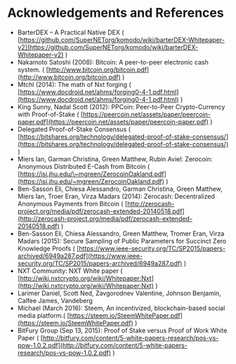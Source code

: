 
# Acknowledgements and References

*   BarterDEX – A Practical Native DEX ( [https://github.com/SuperNETorg/komodo/wiki/barterDEX-Whitepaper-v2](https://github.com/SuperNETorg/komodo/wiki/barterDEX-Whitepaper-v2) )
*   Nakamoto Satoshi (2008): Bitcoin: A peer-to-peer electronic cash system. ( [http://www.bitcoin.org/bitcoin.pdf](http://www.bitcoin.org/bitcoin.pdf) )
*   Mtchl (2014): The math of Nxt forging ( [https://www.docdroid.net/ahms/forging0-4-1.pdf.html](https://www.docdroid.net/ahms/forging0-4-1.pdf.html) )
*   King Sunny, Nadal Scott (2012): PPCoin: Peer-to-Peer Crypto-Currency with Proof-of-Stake ( [https://peercoin.net/assets/paper/peercoin-paper.pdf](https://peercoin.net/assets/paper/peercoin-paper.pdf) )
*   Delegated Proof-of-Stake Consensus ( [https://bitshares.org/technology/delegated-proof-of-stake-consensus/](https://bitshares.org/technology/delegated-proof-of-stake-consensus/) )
*   Miers Ian, Garman Christina, Green Matthew, Rubin Aviel: Zerocoin: Anonymous Distributed E-Cash from Bitcoin ( [https://isi.jhu.edu/\~mgreen/ZerocoinOakland.pdf](https://isi.jhu.edu/~mgreen/ZerocoinOakland.pdf) )
*   Ben-Sasson Eli, Chiesa Alessandro, Garman Christina, Green Matthew, Miers Ian, Troer Eran, Virza Madars (2014): Zerocash: Decentralized Anonymous Payments from Bitcoin ( [http://zerocash-project.org/media/pdf/zerocash-extended-20140518.pdf](http://zerocash-project.org/media/pdf/zerocash-extended-20140518.pdf) )
*   Ben-Sasson Eli, Chiesa Alessandro, Green Matthew, Tromer Eran, Virza Madars (2015): Secure Sampling of Public Parameters for Succinct Zero Knowledge Proofs ( [https://www.ieee-security.org/TC/SP2015/papers-archived/6949a287.pdf](https://www.ieee-security.org/TC/SP2015/papers-archived/6949a287.pdf) )
*   NXT Community: NXT White paper ( [http://wiki.nxtcrypto.org/wiki/Whitepaper:Nxt](http://wiki.nxtcrypto.org/wiki/Whitepaper:Nxt) )
*   Larimer Daniel, Scott Ned, Zavgorodnev Valentine, Johnson Benjamin, Calfee James, Vandeberg
*   Michael (March 2016): Steem, An incentivized, blockchain-based social media platform.( [https://steem.io/SteemWhitePaper.pdf](https://steem.io/SteemWhitePaper.pdf) )
*   BitFury Group (Sep 13, 2015): Proof of Stake versus Proof of Work White Paper ( [http://bitfury.com/content/5-white-papers-research/pos-vs-pow-1.0.2.pdf](http://bitfury.com/content/5-white-papers-research/pos-vs-pow-1.0.2.pdf) )
